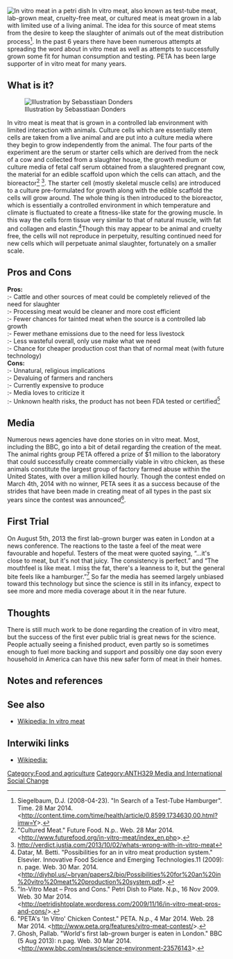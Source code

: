 [[File:invitropetri.jpg|thumb|In vitro meat in a petri dish]]
In vitro meat, also known as test-tube meat, lab-grown meat, cruelty-free meat, or cultured meat is meat grown in a lab with limited use of a living animal. The idea for this source of meat stems from the desire to keep the slaughter of animals out of the meat distribution process<ref>Siegelbaum, D.J. (2008-04-23). "In Search of a Test-Tube Hamburger". Time. 28 Mar 2014.<http://content.time.com/time/health/article/0,8599,1734630,00.html?imw=Y>.</ref>. In the past 6 years there have been numerous attempts at spreading the word about in vitro meat as well as attempts to successfully grown some fit for human consumption and testing. PETA has been large supporter of in vitro meat for many years. 
== What is it? ==

[[File:invitromeatprocess.png|thumb|Illustration by Sebasstiaan Donders]]

In vitro meat is meat that is grown in a controlled lab environment with limited interaction with animals.  Culture cells which are essentially stem cells are taken from a live animal and are put into a culture media where they begin to grow independently from the animal. The four parts of the experiment are the serum or starter cells which are derived from the neck of a cow and collected from a slaughter house, the growth medium or culture media of fetal calf serum obtained from a slaughtered pregnant cow, the material for an edible scaffold upon which the cells can attach, and the bioreactor<ref>"Cultured Meat." Future Food. N.p.. Web. 28 Mar 2014. <http://www.futurefood.org/in-vitro-meat/index_en.php>.</ref> <ref name=”verdict”> http://verdict.justia.com/2013/10/02/whats-wrong-with-in-vitro-meat</ref>. The starter cell (mostly skeletal muscle cells) are introduced to a culture pre-formulated for growth along with the edible scaffold the cells will grow around. The whole thing is then introduced to the bioreactor, which is essentially a controlled environment in which temperature and climate is fluctuated to create a fitness-like state for the growing muscle. In this way the cells form tissue very similar to that of natural muscle, with fat and collagen and elastin.<ref>Datar, M. Betti. "Possibilities for an in vitro meat production system." Elsevier. Innovative Food Science and Emerging Technologies.11 (2009): n. page. Web. 30 Mar. 2014.<http://diyhpl.us/~bryan/papers2/bio/Possibilities%20for%20an%20in%20vitro%20meat%20production%20system.pdf>.</ref>Though this may appear to be animal and cruelty free, the cells will not reproduce in perpetuity, resulting continued need for new cells which will perpetuate animal slaughter, fortunately on a  smaller scale. 

== Pros and Cons ==
'''Pros:'''<br />
:- Cattle and other sources of meat could be completely relieved of the need for slaughter<br />
:- Processing meat would be cleaner and more cost efficient<br />
:- Fewer chances for tainted meat when the source is a controlled lab growth<br />
:- Fewer methane emissions due to the need for less livestock<br />
:- Less wasteful overall, only use make what we need<br />
:- Chance for cheaper production cost than that of normal meat (with future technology)<br />

'''Cons:'''<br />
:- Unnatural, religious implications<br />
:- Devaluing of farmers and ranchers<br />
:- Currently expensive to produce<br />
:- Media loves to criticize it<br />
:- Unknown health risks, the product has not been FDA tested or certified<ref>"In-Vitro Meat – Pros and Cons." Petri Dish to Plate. N.p., 16 Nov 2009. Web. 30 Mar 2014. <http://petridishtoplate.wordpress.com/2009/11/16/in-vitro-meat-pros-and-cons/>.</ref>

== Media ==
Numerous news agencies have done stories on in vitro meat. Most, including the BBC, go into a bit of detail regarding the creation of the meat. The animal rights group PETA offered a prize of $1 million to the laboratory that could successfully create commercially viable in vitro chicken, as these animals constitute the largest group of factory farmed abuse within the United States, with over a million killed hourly. Though the contest ended on March 4th, 2014 with no winner, PETA sees it as a success because of the strides that have been made in creating meat of all types in the past six years since the contest was announced<ref>"PETA's 'In Vitro' Chicken Contest." PETA. N.p., 4 Mar 2014. Web. 28 Mar 2014. <http://www.peta.org/features/vitro-meat-contest/>.</ref>.
== First Trial ==
On August 5th, 2013 the first lab-grown burger was eaten in London at a news conference. The reactions to the taste a feel of the meat were favourable and hopeful. Testers of the meat were quoted saying, “...it's close to meat, but it's not that juicy. The consistency is perfect.” and “The mouthfeel is like meat. I miss the fat, there's a leanness to it, but the general bite feels like a hamburger.”<ref>Ghosh, Pallab. "World's first lab-grown burger is eaten in London." BBC (5 Aug 2013): n.pag. Web. 30 Mar 2014. <http://www.bbc.com/news/science-environment-23576143>.</ref> So far the media has seemed largely unbiased toward this technology but since the science is still in its infancy, expect to see more and more media coverage about it in the near future.

== Thoughts ==
There is still much work to be done regarding the creation of in vitro meat, but the success of the first ever public trial is great news for the science. People actually seeing a finished product, even partly so is sometimes enough to fuel more backing and support and possibly one day soon every household in America can have this new safer form of meat in their homes.

== Notes and references ==
{{reflist}}

== See also ==

* [[Wikipedia: In vitro meat]]

== Interwiki links ==

* [[Wikipedia:]]

{{stub}}

[[Category:Food and agriculture]]
[[Category:ANTH329 Media and International Social Change]]